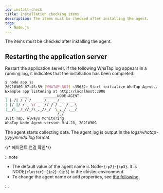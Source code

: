 ```yaml
---
id: install-check
title: Installation checking items
description: The items must be checked after installing the agent.
tags:
  - Node.js
---
```


The items must be checked after installing the agent.

## Restarting the application server

Restart the application server. If the following WhaTap log appears in a running log, it indicates that the installation has been completed.

```bash
$ node app.js
20210309 07:45:59 [WHATAP-001] <35632> Start initialize WhaTap Agent...
Example app listening at http://localhost:3000
_      ____       ______NODE-AGENT
| | /| / / /  ___ /_  __/__ ____
| |/ |/ / _ \/ _ `// / / _ `/ _ \
|__/|__/_//_/\_,_//_/  \_,_/ .__/
                        /_/
Just Tap, Always Monitoring
WhaTap Node Agent version 0.4.28, 20210309
```

The agent starts collecting data. The agent log is output in the _logs/whatap-yyyymmdd.log_ format.

{/* 에이전트 연결 확인*/}


<Checkagentconnection />  

:::note

- The default value of the agent name is Node-`{ip2}`-`{ip3}`. It is NODE`{cluster}`-`{ip2}`-`{ip3}` in the cluster environment.
- To change the agent name or add properties, see [the following](agent-name).

:::
